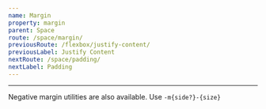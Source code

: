 ```yaml
---
name: Margin
property: margin
parent: Space
route: /space/margin/
previousRoute: /flexbox/justify-content/
previousLabel: Justify Content
nextRoute: /space/padding/
nextLabel: Padding
---
```


<UtilityInfo pattern="m{side?}-{size}" themeProperty="margin" />

---

<Grid minWidth="120px">
  <InfoBox caption="All" pattern="m-{size}">
    <Box className="bg-gray-300 rounded border border-gray-300">
      <Box
        className={`h-8 px-2 bg-white rounded border-gray-400 border-4 m-4`}
      />
    </Box>
  </InfoBox>
  <InfoBox caption="Horizontal" pattern="mx-{size}">
    <Box className="bg-gray-300 rounded border border-gray-300">
      <Box
        className={`h-8 px-2 bg-white rounded border-gray-400 border-4 mx-4`}
      />
    </Box>
  </InfoBox>
  <InfoBox caption="Vertical" pattern="my-{size}">
    <Box className="bg-gray-300 rounded border border-gray-300">
      <Box
        className={`h-8 px-2 bg-white rounded border-gray-400 border-4 my-4`}
      />
    </Box>
  </InfoBox>
  <InfoBox caption="Top" pattern="mt-{size}">
    <Box className="bg-gray-300 rounded border border-gray-300">
      <Box
        className={`h-8 px-2 bg-white rounded border-gray-400 border-4 mt-4`}
      />
    </Box>
  </InfoBox>
  <InfoBox caption="Right" pattern="mr-{size}">
    <Box className="bg-gray-300 rounded border border-gray-300">
      <Box
        className={`h-8 px-2 bg-white rounded border-gray-400 border-4 mr-4`}
      />
    </Box>
  </InfoBox>
  <InfoBox caption="Bottom" pattern="mb-{size}">
    <Box className="bg-gray-300 rounded border border-gray-300">
      <Box
        className={`h-8 px-2 bg-white rounded border-gray-400 border-4 mb-4`}
      />
    </Box>
  </InfoBox>
  <InfoBox caption="Left" pattern="ml-{size}">
    <Box className="bg-gray-300 rounded border border-gray-300">
      <Box
        className={`h-8 px-2 bg-white rounded border-gray-400 border-4 ml-4`}
      />
    </Box>
  </InfoBox>
</Grid>

Negative margin utilities are also available. Use `-m{side?}-{size}`
